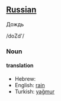 ==[[Russian]]==
Дождь

/doZd'/

===Noun===

====translation====
*Hebrew: [[]]
*English: [[rain]]
*Turkish: [[yağmur]]